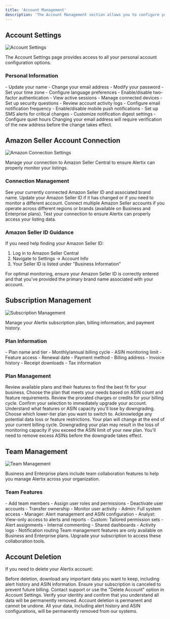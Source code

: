```yaml
---
title: 'Account Management'
description: 'The Account Management section allows you to configure your Alertix account settings, manage your Amazon seller connections, and update your personal information.'
---
```


## Account Settings

<Frame>
  <img src="/images/account-settings.png" alt="Account Settings" />
</Frame>

The Account Settings page provides access to all your personal account configuration options.

### Personal Information

<AccordionGroup>
  <Accordion title="Profile Settings">
    - Update your name
    - Change your email address
    - Modify your password
    - Set your time zone
    - Configure language preferences
  </Accordion>
  
  <Accordion title="Security Settings">
    - Enable/disable two-factor authentication
    - View active sessions
    - Manage connected devices
    - Set up security questions
    - Review account activity logs
  </Accordion>
  
  <Accordion title="Notification Preferences">
    - Configure email notification frequency
    - Enable/disable mobile push notifications
    - Set up SMS alerts for critical changes
    - Customize notification digest settings
    - Configure quiet hours
  </Accordion>
</AccordionGroup>

<Warning>
  Changing your email address will require verification of the new address before the change takes effect.
</Warning>

## Amazon Seller Account Connection

<Frame>
  <img src="/images/amazon-connection-settings.png" alt="Amazon Connection Settings" />
</Frame>

Manage your connection to Amazon Seller Central to ensure Alertix can properly monitor your listings.

### Connection Management

<Steps>
  <Step title="View Current Connection">
    See your currently connected Amazon Seller ID and associated brand name.
  </Step>
  <Step title="Update Connection">
    Update your Amazon Seller ID if it has changed or if you need to monitor a different account.
  </Step>
  <Step title="Add Additional Accounts">
    Connect multiple Amazon Seller accounts if you operate across different regions or brands (available on Business and Enterprise plans).
  </Step>
  <Step title="Verify Connection">
    Test your connection to ensure Alertix can properly access your listing data.
  </Step>
</Steps>

### Amazon Seller ID Guidance

If you need help finding your Amazon Seller ID:

1. Log in to Amazon Seller Central
2. Navigate to Settings → Account Info
3. Your Seller ID is listed under "Business Information"

<Info>
  For optimal monitoring, ensure your Amazon Seller ID is correctly entered and that you've provided the primary brand name associated with your account.
</Info>

## Subscription Management

<Frame>
  <img src="/images/subscription-management.png" alt="Subscription Management" />
</Frame>

Manage your Alertix subscription plan, billing information, and payment history.

### Plan Information

<CardGroup cols={2}>
  <Card title="Current Plan" icon="crown">
    - Plan name and tier
    - Monthly/annual billing cycle
    - ASIN monitoring limit
    - Feature access
    - Renewal date
  </Card>
  
  <Card title="Billing Details" icon="credit-card">
    - Payment method
    - Billing address
    - Invoice history
    - Receipt downloads
    - Tax information
  </Card>
</CardGroup>

### Plan Management

<Tabs>
  <Tab title="Upgrade Plan">
    <Steps>
      <Step title="Compare Plans">
        Review available plans and their features to find the best fit for your business.
      </Step>
      <Step title="Select New Plan">
        Choose the plan that meets your needs based on ASIN count and feature requirements.
      </Step>
      <Step title="Confirm Billing Changes">
        Review the prorated charges or credits for your billing cycle.
      </Step>
      <Step title="Complete Upgrade">
        Confirm your selection to immediately upgrade your account.
      </Step>
    </Steps>
  </Tab>
  
  <Tab title="Downgrade Plan">
    <Steps>
      <Step title="Review Limitations">
        Understand what features or ASIN capacity you'll lose by downgrading.
      </Step>
      <Step title="Select New Plan">
        Choose which lower-tier plan you want to switch to.
      </Step>
      <Step title="Confirm Changes">
        Acknowledge any potential data loss or feature restrictions.
      </Step>
      <Step title="Schedule Downgrade">
        Your plan will change at the end of your current billing cycle.
      </Step>
    </Steps>
  </Tab>
</Tabs>

<Warning>
  Downgrading your plan may result in the loss of monitoring capacity if you exceed the ASIN limit of your new plan. You'll need to remove excess ASINs before the downgrade takes effect.
</Warning>

## Team Management

<Frame>
  <img src="/images/team-management.png" alt="Team Management" />
</Frame>

Business and Enterprise plans include team collaboration features to help you manage Alertix across your organization.

### Team Features

<AccordionGroup>
  <Accordion title="User Management">
    - Add team members
    - Assign user roles and permissions
    - Deactivate user accounts
    - Transfer ownership
    - Monitor user activity
  </Accordion>
  
  <Accordion title="Role Configuration">
    - Admin: Full system access
    - Manager: Alert management and ASIN configuration
    - Analyst: View-only access to alerts and reports
    - Custom: Tailored permission sets
  </Accordion>
  
  <Accordion title="Collaboration Tools">
    - Alert assignments
    - Internal commenting
    - Shared dashboards
    - Activity logs
    - Notification routing
  </Accordion>
</AccordionGroup>

<Info>
  Team management features are only available on Business and Enterprise plans. Upgrade your subscription to access these collaboration tools.
</Info>

## Account Deletion

If you need to delete your Alertix account:

<Steps>
  <Step title="Export Your Data">
    Before deletion, download any important data you want to keep, including alert history and ASIN information.
  </Step>
  <Step title="Cancel Subscription">
    Ensure your subscription is canceled to prevent future billing.
  </Step>
  <Step title="Request Deletion">
    Contact support or use the "Delete Account" option in Account Settings.
  </Step>
  <Step title="Confirm Deletion">
    Verify your identity and confirm that you understand all data will be permanently removed.
  </Step>
</Steps>

<Warning>
  Account deletion is permanent and cannot be undone. All your data, including alert history and ASIN configurations, will be permanently removed from our systems.
</Warning>

